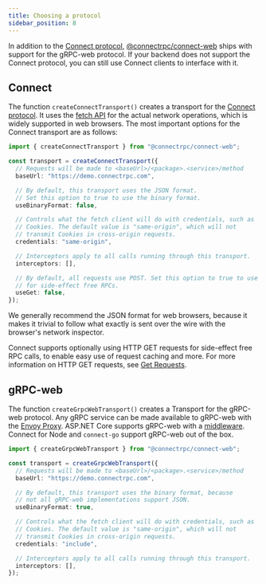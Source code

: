 ```yaml
---
title: Choosing a protocol
sidebar_position: 8
---
```


In addition to the [Connect protocol](/docs/protocol), [@connectrpc/connect-web](https://www.npmjs.com/package/@connectrpc/connect-web)
ships with support for the gRPC-web protocol. If your backend does not support
the Connect protocol, you can still use Connect clients to interface with it.


## Connect

The function `createConnectTransport()` creates a transport for the [Connect
protocol](/docs/protocol). It uses the [fetch API](https://developer.mozilla.org/en-US/docs/Web/API/Fetch_API)
for the actual network operations, which is widely supported in web browsers.
The most important options for the Connect transport are as follows:

```ts
import { createConnectTransport } from "@connectrpc/connect-web";

const transport = createConnectTransport({
  // Requests will be made to <baseUrl>/<package>.<service>/method
  baseUrl: "https://demo.connectrpc.com",

  // By default, this transport uses the JSON format.
  // Set this option to true to use the binary format.
  useBinaryFormat: false,

  // Controls what the fetch client will do with credentials, such as
  // Cookies. The default value is "same-origin", which will not
  // transmit Cookies in cross-origin requests.
  credentials: "same-origin",

  // Interceptors apply to all calls running through this transport.
  interceptors: [],

  // By default, all requests use POST. Set this option to true to use GET
  // for side-effect free RPCs.
  useGet: false,
});
```

We generally recommend the JSON format for web browsers, because it makes it
trivial to follow what exactly is sent over the wire with the browser's network
inspector.

Connect supports optionally using HTTP GET requests for side-effect free RPC
calls, to enable easy use of request caching and more. For more information on
HTTP GET requests, see [Get Requests](./get-requests-and-caching.md).


## gRPC-web

The function `createGrpcWebTransport()` creates a Transport for the gRPC-web
protocol. Any gRPC service can be made available to gRPC-web with the
[Envoy Proxy](https://www.envoyproxy.io/). ASP.NET Core supports gRPC-web with
a [middleware](https://docs.microsoft.com/en-us/aspnet/core/grpc/browser?view=aspnetcore-6.0).
Connect for Node and `connect-go` support gRPC-web out of the box.

```ts
import { createGrpcWebTransport } from "@connectrpc/connect-web";

const transport = createGrpcWebTransport({
  // Requests will be made to <baseUrl>/<package>.<service>/method
  baseUrl: "https://demo.connectrpc.com",

  // By default, this transport uses the binary format, because
  // not all gRPC-web implementations support JSON.
  useBinaryFormat: true,

  // Controls what the fetch client will do with credentials, such as
  // Cookies. The default value is "same-origin", which will not
  // transmit Cookies in cross-origin requests.
  credentials: "include",

  // Interceptors apply to all calls running through this transport.
  interceptors: [],
});
```
